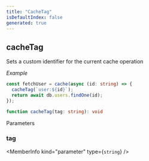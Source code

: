 ```yaml
---
title: "CacheTag"
isDefaultIndex: false
generated: true
---
```



<!-- This file was generated from the CommandKit source. Do not modify. Instead, re-run the "docgen" script -->


## cacheTag

<GenerationInfo sourceFile="packages/cache/src/use-cache.ts" sourceLine="176" packageName="@commandkit/cache" />

Sets a custom identifier for the current cache operation



*Example*

```ts
const fetchUser = cache(async (id: string) => {
  cacheTag(`user:${id}`);
  return await db.users.findOne(id);
});
```

```ts title="Signature"
function cacheTag(tag: string): void
```
Parameters

### tag

<MemberInfo kind="parameter" type={`string`} />

